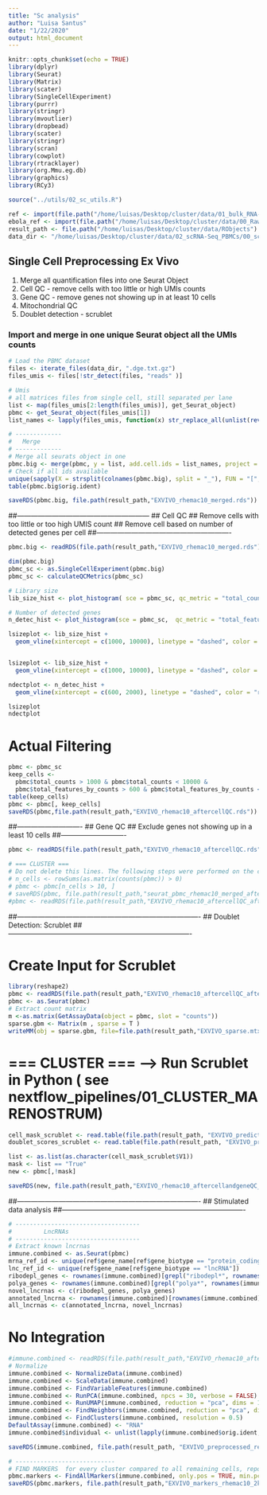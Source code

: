 ```yaml
---
title: "Sc analysis"
author: "Luisa Santus"
date: "1/22/2020"
output: html_document
---
```


```r
knitr::opts_chunk$set(echo = TRUE)
library(dplyr)
library(Seurat)
library(Matrix)
library(scater)
library(SingleCellExperiment)
library(purrr)
library(stringr)
library(mvoutlier)
library(dropbead)
library(scater)
library(stringr)
library(scran)
library(cowplot)
library(rtracklayer)
library(org.Mmu.eg.db)
library(graphics)
library(RCy3)

source("../utils/02_sc_utils.R")

ref <- import(file.path("/home/luisas/Desktop/cluster/data/01_bulk_RNA-Seq_lncRNAs_annotation/03_novel_lncRNAs_list/rheMac10_EBOV_and_novel_genenames.gtf"))
ebola_ref <- import(file.path("/home/luisas/Desktop/cluster/data/00_RawData/pardis_shared_data/sabeti-txnomics/shared-resources/HISAT2/EBOV-Kikwit/KU182905.1.gtf"))
result_path <- file.path("/home/luisas/Desktop/cluster/data/RObjects")
data_dir <- "/home/luisas/Desktop/cluster/data/02_scRNA-Seq_PBMCs/00_scRNA-Seq_exVivo_rhemac10/04_DigitalExpressionMatrix_OK"
```

## Single Cell Preprocessing Ex Vivo 

1. Merge all quantification files into one Seurat Object 
2. Cell QC - remove cells with too little or high UMIs counts
3. Gene QC - remove genes not showing up in at least 10 cells
4. Mitochondrial QC 
5. Doublet detection - scrublet 




### Import and merge in one unique Seurat object all the UMIs counts
```r
# Load the PBMC dataset
files <- iterate_files(data_dir, ".dge.txt.gz")
files_umis <- files[!str_detect(files, "reads" )]

# Umis 
# all matrices files from single cell, still separated per lane
list <- map(files_umis[2:length(files_umis)], get_Seurat_object)
pbmc <- get_Seurat_object(files_umis[1])
list_names <- lapply(files_umis, function(x) str_replace_all(unlist(rev(unlist(str_split(x, pattern= "/"))[-1])[[1]]), "_", "-"))

# -------------
#   Merge
# -------------
# Merge all seurats object in one 
pbmc.big <- merge(pbmc, y = list, add.cell.ids = list_names, project = "PBMCbig")
# Check if all ids available
unique(sapply(X = strsplit(colnames(pbmc.big), split = "_"), FUN = "[", 1))
table(pbmc.big$orig.ident)

saveRDS(pbmc.big, file.path(result_path,"EXVIVO_rhemac10_merged.rds"))
```
##---------------------------------------------------------
##                           Cell QC 
##  Remove cells with too little or too high UMIS count 
##  Remove cell based on number of detected genes per cell
##----------------------------------------------------------
```r
pbmc.big <- readRDS(file.path(result_path,"EXVIVO_rhemac10_merged.rds"))

dim(pbmc.big)
pbmc_sc <- as.SingleCellExperiment(pbmc.big)
pbmc_sc <- calculateQCMetrics(pbmc_sc)

# Library size
lib_size_hist <- plot_histogram( sce = pbmc_sc, qc_metric = "total_counts", title = "Library Size (total UMI)", log_scale = FALSE)

# Number of detected genes
n_detec_hist <- plot_histogram(sce = pbmc_sc,  qc_metric = "total_features_by_counts",title = "Number of detected genes", log_scale = FALSE)

lsizeplot <- lib_size_hist +
  geom_vline(xintercept = c(1000, 10000), linetype = "dashed", color = "red")+ xlim(0,20000)


lsizeplot <- lib_size_hist +
  geom_vline(xintercept = c(1000, 10000), linetype = "dashed", color = "red") + xlim(0,2000)

ndectplot <- n_detec_hist +
  geom_vline(xintercept = c(600, 2000), linetype = "dashed", color = "red")

lsizeplot
ndectplot
```

# Actual Filtering 

```r
pbmc <- pbmc_sc
keep_cells <-
  pbmc$total_counts > 1000 & pbmc$total_counts < 10000 &
  pbmc$total_features_by_counts > 600 & pbmc$total_features_by_counts < 2000 
table(keep_cells)
pbmc <- pbmc[, keep_cells]
saveRDS(pbmc,file.path(result_path,"EXVIVO_rhemac10_aftercellQC.rds"))
```


##----------------------------
##           Gene QC 
##  Exclude genes not showing up in a least 10 cells
##----------------------------  

```r
pbmc <- readRDS(file.path(result_path,"EXVIVO_rhemac10_aftercellQC.rds"))

# === CLUSTER === 
# Do not delete this lines. The following steps were performed on the cluster for memory issues.
# n_cells <- rowSums(as.matrix(counts(pbmc)) > 0)
# pbmc <- pbmc[n_cells > 10, ]
# saveRDS(pbmc, file.path(result_path,"seurat_pbmc_rhemac10_merged_aftercellandgeneqc.rds")
#pbmc <- readRDS(file.path(result_path,"EXVIVO_rhemac10_aftercellQC_aftercellandgeneqc.rds"))

```

##-------------------------------------------------------------------------------
##    Doublet Detection: Scrublet 
##-------------------------------------------------------------------------------

# Create Input for Scrublet 
```r
library(reshape2)
pbmc <- readRDS(file.path(result_path,"EXVIVO_rhemac10_aftercellQC_aftercellandgeneqc.rds"))
pbmc <- as.Seurat(pbmc)
# Extract count matrix
m <-as.matrix(GetAssayData(object = pbmc, slot = "counts"))
sparse.gbm <- Matrix(m , sparse = T )
writeMM(obj = sparse.gbm, file=file.path(result_path,"EXVIVO_sparse.mtx"))
```

# === CLUSTER ===  --> Run Scrublet in Python ( see nextflow_pipelines/01_CLUSTER_MARENOSTRUM)

```r
cell_mask_scrublet <- read.table(file.path(result_path, "EXVIVO_predicted_doublet_mask.mtx"))
doublet_scores_scrublet <- read.table(file.path(result_path, "EXVIVO_predicted_doublet_scores.txt"))

list <- as.list(as.character(cell_mask_scrublet$V1))
mask <- list == "True"
new <- pbmc[,!mask]

saveRDS(new, file.path(result_path,"EXVIVO_rhemac10_aftercellandgeneQC_afterScrublet.rds"))
```

##-------------------------------------------------------------------------------
##                         Stimulated data analysis 
##-------------------------------------------------------------------------------
```r
# -----------------------------------
#         LncRNAs
# -----------------------------------
# Extract known lncrnas 
immune.combined <- as.Seurat(pbmc)
mrna_ref_id <- unique(ref$gene_name[ref$gene_biotype == "protein_coding"])
lnc_ref_id <- unique(ref$gene_name[ref$gene_biotype == "lncRNA"])
ribodepl_genes <- rownames(immune.combined)[grepl("ribodepl*", rownames(immune.combined))]
polya_genes <- rownames(immune.combined)[grepl("polya*", rownames(immune.combined))]
novel_lncrnas <- c(ribodepl_genes, polya_genes)
annotated_lncrna <- rownames(immune.combined)[rownames(immune.combined) %in% str_replace_all(lnc_ref_id, "_" , "-")]
all_lncrnas <- c(annotated_lncrna, novel_lncrnas)
```


# No Integration 


```r
#immune.combined <- readRDS(file.path(result_path,"EXVIVO_rhemac10_aftercellandgeneQC_afterScrublet.rds"))
# Normalize 
immune.combined <- NormalizeData(immune.combined)
immune.combined <- ScaleData(immune.combined)
immune.combined <- FindVariableFeatures(immune.combined)
immune.combined <- RunPCA(immune.combined, npcs = 30, verbose = FALSE)
immune.combined <- RunUMAP(immune.combined, reduction = "pca", dims = 1:20)
immune.combined <- FindNeighbors(immune.combined, reduction = "pca", dims = 1:20)
immune.combined <- FindClusters(immune.combined, resolution = 0.5)
DefaultAssay(immune.combined) <- "RNA"
immune.combined$individual <- unlist(lapply(immune.combined$orig.ident, function(x) paste(unlist(str_split(x, "-")[[1]][1]))))

saveRDS(immune.combined, file.path(result_path, "EXVIVO_preprocessed_ready.rds"))

# ----------------------------
# FIND MARKERS  for every cluster compared to all remaining cells, report only the positive ones
pbmc.markers <- FindAllMarkers(immune.combined, only.pos = TRUE, min.pct = 0.25, logfc.threshold = 0.25)
saveRDS(pbmc.markers, file.path(result_path,"EXVIVO_markers_rhemac10_2k.rds"))

```


